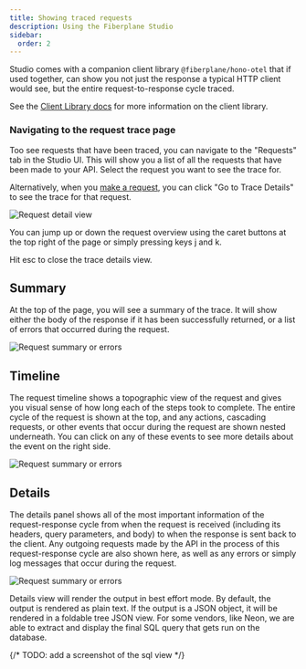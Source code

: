 ```yaml
---
title: Showing traced requests
description: Using the Fiberplane Studio
sidebar:
  order: 2
---
```



Studio comes with a companion client library `@fiberplane/hono-otel` that if used together, can show you not just the response a typical HTTP client would see, but the entire request-to-response cycle traced.

See the [Client Library docs](/docs/components/client-library) for more information on the client library.

### Navigating to the request trace page

Too see requests that have been traced, you can navigate to the "Requests" tab in the Studio UI. This will show you a list of all the requests that have been made to your API. Select the request you want to see the trace for.

Alternatively, when you [make a request](/docs/features/making-requests), you can click "Go to Trace Details" to see the trace for that request.

![Request detail view](@/assets/fpx-request-details-view.png)

You can jump up or down the request overview using the caret buttons at the top right of the page or simply pressing keys <KeyboardButton>j</KeyboardButton> and <KeyboardButton>k</KeyboardButton>.

Hit <KeyboardButton>esc</KeyboardButton> to close the trace details view.

## Summary

At the top of the page, you will see a summary of the trace. It will show either the body of the response if it has been successfully returned, or a list of errors that occurred during the request.

![Request summary or errors](@/assets/fpx-request-details-view-summary.png)

## Timeline

The request timeline shows a topographic view of the request and gives you visual sense of how long each of the steps took to complete. The entire cycle of the request is shown at the top, and any actions, cascading requests, or other events that occur during the request are shown nested underneath. You can click on any of these events to see more details about the event on the right side.

![Request summary or errors](@/assets/fpx-request-details-view-timeline.png)

## Details

The details panel shows all of the most important information of the request-response cycle from when the request is received (including its headers, query parameters, and body) to when the response is sent back to the client. Any outgoing requests made by the API in the process of this request-response cycle are also shown here, as well as any errors or simply log messages that occur during the request.

![Request summary or errors](@/assets/fpx-request-details-view-details.png)


Details view will render the output in best effort mode. By default, the output is rendered as plain text. If the output is a JSON object, it will be rendered in a foldable tree JSON view. For some vendors, like Neon, we are able to extract and display the final SQL query that gets run on the database.

{/* TODO: add a screenshot of the sql view */}
